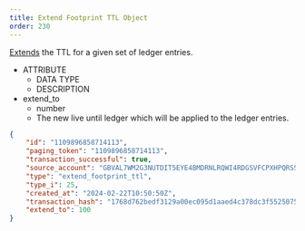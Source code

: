 ```yaml
---
title: Extend Footprint TTL Object
order: 230
---
```



[Extends](https://developers.stellar.org/docs/fundamentals-and-concepts/list-of-operations#extend-footprint-ttl) the TTL for a given set of ledger entries.


<AttributeTable>

- ATTRIBUTE
  - DATA TYPE
  - DESCRIPTION
- extend_to
  - number
  - The new live until ledger which will be applied to the ledger entries.

</AttributeTable>

<ExampleResponse>

```json
{
    "id": "1109896858714113",
    "paging_token": "1109896858714113",
    "transaction_successful": true,
    "source_account": "GBVAL7WM2G3NUTDIT5EYE4BMDRNLRQWI4RDGSVFCPXHPQRSSPEUQ2PNK",
    "type": "extend_footprint_ttl",
    "type_i": 25,
    "created_at": "2024-02-22T10:50:50Z",
    "transaction_hash": "1768d762bedf3129a00ec095d1aaed4c378dc3f55250758ed5008992b303303b",
    "extend_to": 100
}
```

</ExampleResponse>

